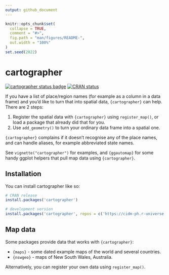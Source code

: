```yaml
---
output: github_document
---
```


<!-- README.md is generated from README.Rmd. Please edit that file -->

```r
knitr::opts_chunk$set(
  collapse = TRUE,
  comment = "#>",
  fig.path = "man/figures/README-",
  out.width = "100%"
)
set.seed(2022)
```

# cartographer

<!-- badges: start -->
[![cartographer status badge](https://cidm-ph.r-universe.dev/badges/cartographer)](https://cidm-ph.r-universe.dev)
[![CRAN status](https://www.r-pkg.org/badges/version/cartographer)](https://CRAN.R-project.org/package=cartographer)
<!-- badges: end -->

If you have a list of place/region names (for example as a column in a data frame) and
you'd like to turn that into spatial data, `{cartographer}` can help. There are 2 steps:

  1. Register the spatial data with `{cartographer}` using `register_map()`, or load a
     package that already did that for you.
  2. Use `add_geometry()` to turn your ordinary data frame into a spatial one.

`{cartographer}` complains if it doesn't recognise any of the place names, and can handle
aliases, for example abbreviated state names.

See `vignette("cartographer")` for examples, and `{ggautomap}` for some handy ggplot
helpers that pull map data using `{cartographer}`.

## Installation

You can install cartographer like so:

``` r
# CRAN release
install.packages('cartographer')

# development version
install.packages('cartographer', repos = c('https://cidm-ph.r-universe.dev', 'https://cloud.r-project.org'))
```

## Map data

Some packages provide data that works with `{cartographer}`:

  * `{maps}` - some dated example maps of the world and several countries.
  * `{nswgeo}` - maps of New South Wales, Australia.
    
Alternatively, you can register your own data using `register_map()`.

